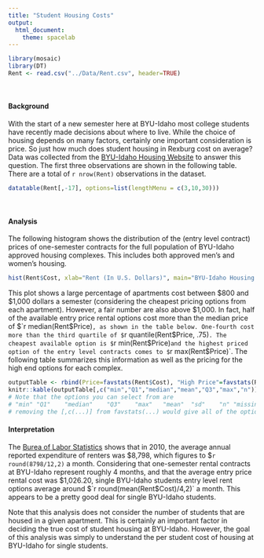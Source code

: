 ```yaml
---
title: "Student Housing Costs"
output: 
  html_document:
    theme: spacelab
---
```


```r
library(mosaic)
library(DT)
Rent <- read.csv("../Data/Rent.csv", header=TRUE)
```

<br />

#### Background

With the start of a new semester here at BYU-Idaho most college students have recently made decisions about where to live. While the choice of housing depends on many factors, certainly one important consideration is price. So just how much does student housing in Rexburg cost on average? Data was collected from the [BYU-Idaho Housing Website](https://web.byui.edu/tis/search) to answer this question. The first three observations are shown in the following table. There are a total of `r nrow(Rent)` observations in the dataset.

```r
datatable(Rent[,-17], options=list(lengthMenu = c(3,10,30)))
```

<br />

#### Analysis

The following histogram shows the distribution of the (entry level contract) prices of one-semester contracts for the full population of BYU-Idaho approved housing complexes. This includes both approved men's and women's housing. 

```r
hist(Rent$Cost, xlab="Rent (In U.S. Dollars)", main="BYU-Idaho Housing \n One-Semester Entry Level Contract Prices", col="skyblue")
```

This plot shows a large percentage of apartments cost between $800 and $1,000 dollars a semester (considering the cheapest pricing options from each apartment). However, a fair number are also above $1,000. In fact, half of the available entry price rental options cost more than the median price of $`r median(Rent$Price)`, as shown in the table below. One-fourth cost more than the third quartile of $`r quantile(Rent$Price, .75)`. The cheapest available option is $`r min(Rent$Price)` and the highest priced option of the entry level contracts comes to $`r max(Rent$Price)`. The following table summarizes this information as well as the pricing for the high end options for each complex.

```r
outputTable <- rbind(Price=favstats(Rent$Cost), "High Price"=favstats(Rent$CostHigh))
knitr::kable(outputTable[,c("min","Q1","median","mean","Q3","max","n")])
# Note that the options you can select from are
# "min"	"Q1"	"median"	"Q3"	"max"	"mean"	"sd"	"n"	"missing"
# removing the [,c(...)] from favstats(...) would give all of the options.
```

#### Interpretation

The [Burea of Labor Statistics](http://www.bls.gov/opub/btn/volume-1/a-comparison-of-25-years-of-consumer-expenditures-by-homeowners-and-renters.htm) shows that in 2010, the average annual reported expenditure of renters was $8,798, which figures to $`r round(8798/12,2)` a month. Considering that one-semester rental contracts at BYU-Idaho represent roughly 4 months, and that the average entry price rental cost was $1,026.20, single BYU-Idaho students entry level rent options average around $`r round(mean(Rent$Cost)/4,2)` a month. This appears to be a pretty good deal for single BYU-Idaho students. 

Note that this analysis does not consider the number of students that are housed in a given apartment. This is certainly an important factor in deciding the true cost of student housing at BYU-Idaho. However, the goal of this analysis was simply to understand the per student cost of housing at BYU-Idaho for single students.



